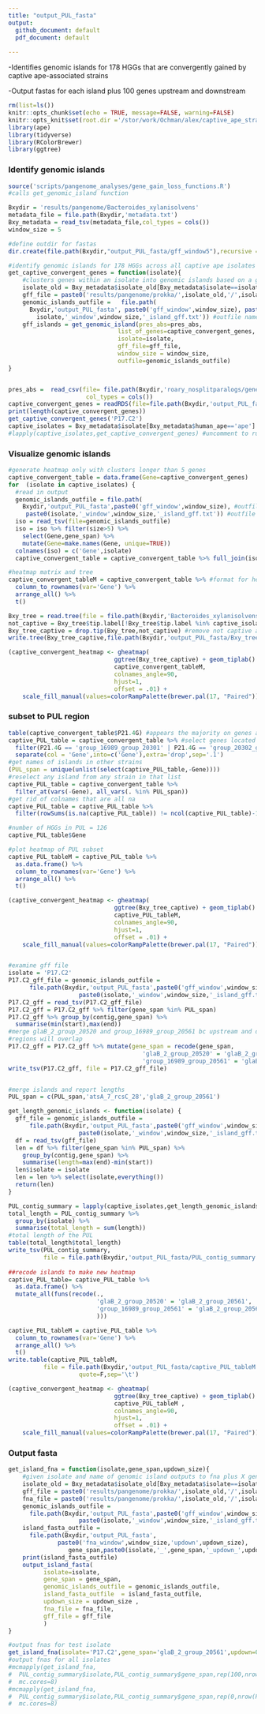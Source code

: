 ```yaml
---
title: "output_PUL_fasta"
output: 
  github_document: default
  pdf_document: default
  
---
```


-Identifies genomic islands for 178 HGGs that are convergently gained by captive ape-associated strains

-Output fastas for each island plus 100 genes upstream and downstream

```r
rm(list=ls())
knitr::opts_chunk$set(echo = TRUE, message=FALSE, warning=FALSE)
knitr::opts_knit$set(root.dir ='/stor/work/Ochman/alex/captive_ape_strain_genomes')
library(ape)
library(tidyverse)
library(RColorBrewer)
library(ggtree)
```


### Identify genomic islands
```r
source('scripts/pangenome_analyses/gene_gain_loss_functions.R')
#calls get_genomic_island function 

Bxydir = 'results/pangenome/Bacteroides_xylanisolvens'
metadata_file = file.path(Bxydir,'metadata.txt')
Bxy_metadata = read_tsv(metadata_file,col_types = cols())
window_size = 5

#define outdir for fastas
dir.create(file.path(Bxydir,"output_PUL_fasta/gff_window5"),recursive = T)

#identify genomic islands for 178 HGGs across all captive ape isolates  
get_captive_convergent_genes = function(isolate){
    #clusters genes within an isolate into genomic islands based on a given window size
    isolate_old = Bxy_metadata$isolate_old[Bxy_metadata$isolate==isolate]
    gff_file = paste0('results/pangenome/prokka/',isolate_old,'/',isolate_old,'.gff')
    genomic_islands_outfile =   file.path(
      Bxydir,'output_PUL_fasta', paste0('gff_window',window_size), paste0( #outfile dir
        isolate,'_window',window_size,'_island_gff.txt')) #outfile name
    gff_islands = get_genomic_island(pres_abs=pres_abs,
                               list_of_genes=captive_convergent_genes,
                               isolate=isolate,
                               gff_file=gff_file,
                               window_size = window_size,
                               outfile=genomic_islands_outfile)
}


pres_abs =  read_csv(file= file.path(Bxydir,'roary_nosplitparalogs/gene_presence_absence.csv'),
                      col_types = cols())
captive_convergent_genes = readRDS(file=file.path(Bxydir,'output_PUL_fasta/gene_list.RDS'))
print(length(captive_convergent_genes))
get_captive_convergent_genes('P17.C2')
captive_isolates = Bxy_metadata$isolate[Bxy_metadata$human_ape=='ape']
#lapply(captive_isolates,get_captive_convergent_genes) #uncomment to run on all captive ape strains
```
### Visualize genomic islands
```r
#generate heatmap only with clusters longer than 5 genes
captive_convergent_table = data.frame(Gene=captive_convergent_genes)
for  (isolate in captive_isolates) {
  #read in output
  genomic_islands_outfile = file.path(
    Bxydir,'output_PUL_fasta',paste0('gff_window',window_size), #outfile dir
     paste0(isolate,'_window',window_size,'_island_gff.txt')) #outfile name
  iso = read_tsv(file=genomic_islands_outfile)
  iso = iso %>% filter(size>5) %>%
    select(Gene,gene_span) %>% 
    mutate(Gene=make.names(Gene, unique=TRUE)) 
  colnames(iso) = c('Gene',isolate)
  captive_convergent_table = captive_convergent_table %>% full_join(iso,by='Gene')}

#heatmap matrix and tree
captive_convergent_tableM = captive_convergent_table %>% #format for heatmap
  column_to_rownames(var='Gene') %>%
  arrange_all() %>% 
  t()

Bxy_tree = read.tree(file = file.path(Bxydir,'Bacteroides_xylanisolvens.tre'))
not_captive = Bxy_tree$tip.label[!Bxy_tree$tip.label %in% captive_isolates] 
Bxy_tree_captive = drop.tip(Bxy_tree,not_captive) #remove not captive ape strains
write.tree(Bxy_tree_captive,file.path(Bxydir,'output_PUL_fasta/Bxy_tree_captive.tre'))

(captive_convergent_heatmap <- gheatmap(
                              ggtree(Bxy_tree_captive) + geom_tiplab() + ylim(-10,NA),
                              captive_convergent_tableM,
                              colnames_angle=90,
                              hjust=1,
                              offset = .01) +
    scale_fill_manual(values=colorRampPalette(brewer.pal(17, "Paired"))(17)))


```


### subset to PUL region
```r
table(captive_convergent_table$P21.4G) #appears the majority on genes are on two islands
captive_PUL_table = captive_convergent_table %>% #select genes located on these 2 islands
  filter(P21.4G == 'group_16989_group_20301' | P21.4G == 'group_20302_group_20338') %>%
  separate(col = 'Gene',into=c('Gene'),extra='drop',sep='.1') 
#get names of islands in other strains 
(PUL_span = unique(unlist(select(captive_PUL_table,-Gene)))) 
#reselect any island from any strain in that list
captive_PUL_table = captive_convergent_table %>% 
  filter_at(vars(-Gene), all_vars(. %in% PUL_span)) 
#get rid of colnames that are all na
captive_PUL_table = captive_PUL_table %>%  
  filter(rowSums(is.na(captive_PUL_table)) != ncol(captive_PUL_table)-1) 

#number of HGGs in PUL = 126
captive_PUL_table$Gene

#plot heatmap of PUL subset
captive_PUL_tableM = captive_PUL_table %>% 
  as.data.frame() %>%
  column_to_rownames(var='Gene') %>%
  arrange_all() %>% 
  t()

(captive_convergent_heatmap <- gheatmap(
                              ggtree(Bxy_tree_captive) + geom_tiplab() + ylim(-10,NA),
                              captive_PUL_tableM,
                              colnames_angle=90,
                              hjust=1,
                              offset = .01) +
    scale_fill_manual(values=colorRampPalette(brewer.pal(17, "Paired"))(17)))


#examine gff file
isolate = 'P17.C2'
P17.C2_gff_file = genomic_islands_outfile = 
      file.path(Bxydir,'output_PUL_fasta',paste0('gff_window',window_size),
                    paste0(isolate,'_window',window_size,'_island_gff.txt'))
P17.C2_gff = read_tsv(P17.C2_gff_file) 
P17.C2_gff = P17.C2_gff %>% filter(gene_span %in% PUL_span)
P17.C2_gff %>% group_by(contig,gene_span) %>%
  summarise(min(start),max(end))
#merge glaB_2_group_20520 and group_16989_group_20561 bc upstream and downstream 
#regions will overlap
P17.C2_gff = P17.C2_gff %>% mutate(gene_span = recode(gene_span, 
                                      'glaB_2_group_20520' = 'glaB_2_group_20561',
                                      'group_16989_group_20561' = 'glaB_2_group_20561'))
write_tsv(P17.C2_gff, file = P17.C2_gff_file)


#merge islands and report lengths
PUL_span = c(PUL_span,'atsA_7_rcsC_28','glaB_2_group_20561')

get_length_genomic_islands <- function(isolate) {
  gff_file = genomic_islands_outfile = 
      file.path(Bxydir,'output_PUL_fasta',paste0('gff_window',window_size),
                    paste0(isolate,'_window',window_size,'_island_gff.txt'))
  df = read_tsv(gff_file)
  len = df %>% filter(gene_span %in% PUL_span) %>%
    group_by(contig,gene_span) %>%
    summarise(length=max(end)-min(start))
  len$isolate = isolate
  len = len %>% select(isolate,everything())
  return(len)
}

PUL_contig_summary = lapply(captive_isolates,get_length_genomic_islands) %>% bind_rows()
total_length = PUL_contig_summary %>% 
  group_by(isolate) %>%
  summarise(total_length = sum(length)) 
#total length of the PUL
table(total_length$total_length)
write_tsv(PUL_contig_summary,
          file = file.path(Bxydir,'output_PUL_fasta/PUL_contig_summary.txt'))
            
##recode islands to make new heatmap
captive_PUL_table= captive_PUL_table %>% 
  as.data.frame() %>%
  mutate_all(funs(recode(., 
                         'glaB_2_group_20520' = 'glaB_2_group_20561',
                         'group_16989_group_20561' = 'glaB_2_group_20561'
                         ))) 

captive_PUL_tableM = captive_PUL_table %>%
  column_to_rownames(var='Gene') %>%
  arrange_all() %>% 
  t()
write.table(captive_PUL_tableM,
          file = file.path(Bxydir,'output_PUL_fasta/captive_PUL_tableM.txt'),
                    quote=F,sep='\t')

(captive_convergent_heatmap <- gheatmap(
                              ggtree(Bxy_tree_captive) + geom_tiplab() + ylim(-10,NA),
                              captive_PUL_tableM ,
                              colnames_angle=90,
                              hjust=1,
                              offset = .01) +
    scale_fill_manual(values=colorRampPalette(brewer.pal(17, "Paired"))(17)))
```


### Output fasta
```r
get_island_fna = function(isolate,gene_span,updown_size){
    #given isolate and name of genomic island outputs to fna plus X genes upstream and downstream
    isolate_old = Bxy_metadata$isolate_old[Bxy_metadata$isolate==isolate]
    gff_file = paste0('results/pangenome/prokka/',isolate_old,'/',isolate_old,'.gff')
    fna_file = paste0('results/pangenome/prokka/',isolate_old,'/',isolate_old,'.fna')
    genomic_islands_outfile = 
      file.path(Bxydir,'output_PUL_fasta',paste0('gff_window',window_size),
                    paste0(isolate,'_window',window_size,'_island_gff.txt'))
    island_fasta_outfile = 
      file.path(Bxydir,'output_PUL_fasta',
              paste0('fna_window',window_size,'updown',updown_size),
                 gene_span,paste0(isolate,'_',gene_span,'_updown_',updown_size,'.fna'))
    print(island_fasta_outfile)
    output_island_fasta(
          isolate=isolate,
          gene_span = gene_span,
          genomic_islands_outfile = genomic_islands_outfile,
          island_fasta_outfile  = island_fasta_outfile,
          updown_size = updown_size ,
          fna_file = fna_file,
          gff_file = gff_file
          )
}

#output fnas for test isolate
get_island_fna(isolate='P17.C2',gene_span='glaB_2_group_20561',updown=0)
#output fnas for all isolates
#mcmapply(get_island_fna,
#  PUL_contig_summary$isolate,PUL_contig_summary$gene_span,rep(100,nrow(PUL_contig_summary)) ,
#  mc.cores=8)
#mcmapply(get_island_fna,
#  PUL_contig_summary$isolate,PUL_contig_summary$gene_span,rep(0,nrow(PUL_contig_summary)) ,
#  mc.cores=8)
```

